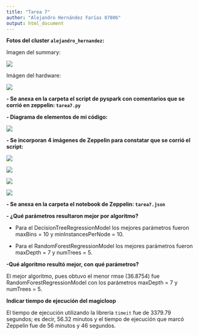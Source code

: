 ```yaml
---
title: "Tarea 7"
author: "Alejandro Hernández Farías 87806"
output: html_document
---
```



__Fotos del cluster `alejandro_hernandez`:__

Imagen del summary:

![](/Users/alex/Documents/Maestria_ciencia_datos/Metodos_gran_escala/tarea_7/cluster1.png)


Imágen del hardware:

![](/Users/alex/Documents/Maestria_ciencia_datos/Metodos_gran_escala/tarea_7/cluster2.png)




__- Se anexa en la carpeta el script de pyspark con comentarios que se corrió en zeppelin: `tarea7.py`__


__- Diagrama de elementos de mi código:__

![](/Users/alex/Documents/Maestria_ciencia_datos/Metodos_gran_escala/tarea_7/diagrama.png)

__- Se incorporan 4 imágenes de Zeppelin para constatar que se corrió el script:__

![](/Users/alex/Documents/Maestria_ciencia_datos/Metodos_gran_escala/tarea_7/zeppelin1.png)


![](/Users/alex/Documents/Maestria_ciencia_datos/Metodos_gran_escala/tarea_7/zeppelin2.png)



![](/Users/alex/Documents/Maestria_ciencia_datos/Metodos_gran_escala/tarea_7/zeppelin3.png)


![](/Users/alex/Documents/Maestria_ciencia_datos/Metodos_gran_escala/tarea_7/zeppelin4.png)

__- Se anexa en la carpeta el notebook de Zeppelin: `tarea7.json`__


__- ¿Qué parámetros resultaron mejor por algoritmo?__

- Para el DecisionTreeRegressionModel los mejores parámetros fueron maxBins = 10 y minInstancesPerNode = 10.

- Para el RandomForestRegressionModel los mejores parámetros fueron maxDepth = 7 y numTrees = 5.


__-Qué algoritmo resultó mejor, con qué parámetros?__

El mejor algoritmo, pues obtuvo el menor rmse (36.8754) fue RandomForestRegressionModel con los parámetros maxDepth = 7 y numTrees = 5.


__Indicar tiempo de ejecución del magicloop__

El tiempo de ejecución utilizando la librería `timeit` fue de 3379.79 segundos; es decir, 56.32 minutos y el tiempo de ejecución que marcó Zeppelin fue de 56 minutos y 46 segundos.




